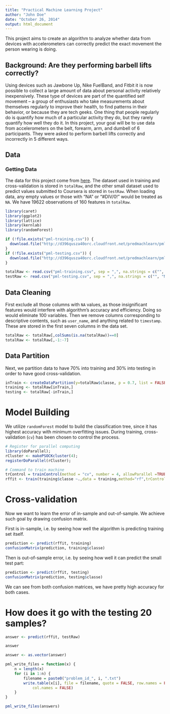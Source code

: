 ```yaml
---
title: "Practical Machine Learning Project"
author: "John Doe"
date: "October 26, 2014"
output: html_document
---
```

This project aims to create an algorithm to analyze whether data from devices with accelerometers can correctly predict the exact movement the person wearing is doing. 

## Background: Are they performing barbell lifts correctly?
Using devices such as Jawbone Up, Nike FuelBand, and Fitbit it is now possible to collect a large amount of data about personal activity relatively inexpensively. These type of devices are part of the quantified self movement – a group of enthusiasts who take measurements about themselves regularly to improve their health, to find patterns in their behavior, or because they are tech geeks. One thing that people regularly do is quantify how much of a particular activity they do, but they rarely quantify how well they do it. In this project, your goal will be to use data from accelerometers on the belt, forearm, arm, and dumbell of 6 participants. They were asked to perform barbell lifts correctly and incorrectly in 5 different ways.

## Data
### Getting Data
The data for this project come from [here](http://groupware.les.inf.puc-rio.br/har). The dataset used in training and cross-validation is stored in `totalRaw`, and the other small dataset used to predict values submitted to Coursera is stored in `testRaw`. When loading data, any empty values or those with "NA" or "#DIV/0!" would be treated as `NA`. We have 19622 observations of 160 features in `totalRaw`.
```r
library(caret)
library(ggplot2)
library(lattice)
library(kernlab)
library(randomForest)

if (!file.exists("pml-training.csv")) {
  download.file("http://d396qusza40orc.cloudfront.net/predmachlearn/pml-training.csv", destfile = "pml-training.csv")
}
if (!file.exists("pml-testing.csv")) {
  download.file("http://d396qusza40orc.cloudfront.net/predmachlearn/pml-testing.csv", destfile = "pml-testing.csv")
}

totalRaw <- read.csv("pml-training.csv", sep = ",", na.strings = c("", "NA", "#DIV/0!"))
testRaw <- read.csv("pml-testing.csv", sep = ",", na.strings = c("", "NA", "#DIV/0!"))

```

## Data Cleaning
First exclude all those columns with `NA` values, as those insignificant features would interfere with algorithm's accuracy and efficiency. Doing so would eliminate 100 variables. 
Then we remove columns corresponding to descriptive contents, such as `user_name`, and anything related to `timestamp`. These are stored in the first seven columns in the data set.

```r
totalRaw <- totalRaw[,colSums(is.na(totalRaw))==0]
totalRaw <- totalRaw[,-1:-7]
```

## Data Partition
Next, we partition data to have 70% into training and 30% into testing in order to have good cross-validation.

```r
inTrain <- createDataPartition(y=totalRaw$classe, p = 0.7, list = FALSE)
training <- totalRaw[inTrain,]
testing <- totalRaw[-inTrain,]
```

# Model Building
We utilize `randomForest` model to build the classification tree, since it has highest accuracy with minimum overfitting issues. During training, cross-validation (`cv`) has been chosen to control the process.

```r
# Register for parallel computing
library(doParallel);
rCluster <- makePSOCKcluster(4);
registerDoParallel(rCluster);

# Command to train machine
trControl = trainControl(method = "cv", number = 4, allowParallel =TRUE);
rffit <- train(training$classe ~.,data = training,method="rf",trControl=trControl);
```

# Cross-validation
Now we want to learn the error of in-sample and out-of-sample. We achieve such goal by drawing confusion matrix.

First is in-sample, i.e. by seeing how well the algorithm is predicting training set itself.
```r
prediction <- predict(rffit, training)
confusionMatrix(prediction, training$classe)
```

Then is out-of-sample error, i.e. by seeing how well it can predict the small test part:
```r
prediction <- predict(rffit, testing)
confusionMatrix(prediction, testing$classe)
```
We can see from both confusion matrices, we have pretty high accuracy for both cases.

# How does it go with the testing 20 samples?
```r
answer <- predict(rffit, testRaw)

answer

answer <- as.vector(answer)

pml_write_files = function(x) {
    n = length(x)
    for (i in 1:n) {
        filename = paste0("problem_id_", i, ".txt")
        write.table(x[i], file = filename, quote = FALSE, row.names = FALSE, 
            col.names = FALSE)
    }
}

pml_write_files(answers)

```

